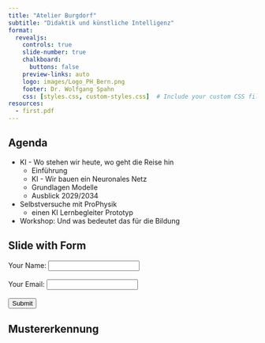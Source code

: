 ```yaml
---
title: "Atelier Burgdorf"
subtitle: "Didaktik und künstliche Intelligenz"
format:
  revealjs: 
    controls: true
    slide-number: true
    chalkboard: 
      buttons: false
    preview-links: auto
    logo: images/Logo_PH_Bern.png
    footer: Dr. Wolfgang Spahn
    css: [styles.css, custom-styles.css]  # Include your custom CSS file here
resources:
  - first.pdf
---
```


## Agenda

- KI - Wo stehen wir heute, wo geht die Reise hin
  - Einführung
  - KI - Wir bauen ein Neuronales Netz
  - Grundlagen Modelle
  - Ausblick 2029/2034
- Selbstversuche mit ProPhysik 
  - einen KI Lernbegleiter Prototyp
- Workshop: Und was bedeutet das für die Bildung


## Slide with Form

<form id="myForm">
  <label for="name">Your Name:</label>
  <input type="text" id="name" name="name"><br><br>
  <label for="email">Your Email:</label>
  <input type="email" id="email" name="email"><br><br>
  <input type="button" value="Submit" onclick="submitForm()">
</form>

<script>
function submitForm() {
  const name = document.getElementById('name').value;
  const email = document.getElementById('email').value;
  alert('Name: ' + name + ', Email: ' + email);
}
</script>

## Mustererkennung


<script src="https://cdn.jsdelivr.net/npm/@svgdotjs/svg.js"></script>
<script src="mustererkennung.js" defer></script>


<div id="svg-container"></div>



